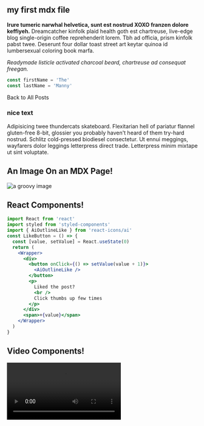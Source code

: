 
<section className="mdx-page">

## my first mdx file

**Irure tumeric narwhal helvetica, sunt est nostrud XOXO franzen dolore keffiyeh.** Dreamcatcher kinfolk plaid health goth est chartreuse, live-edge blog single-origin coffee reprehenderit lorem. Tbh ad officia, prism kinfolk pabst twee. Deserunt four dollar toast street art keytar quinoa id lumbersexual coloring book marfa.

_Readymade listicle activated charcoal beard, chartreuse ad consequat freegan._

<div className="code">

```js
const firstName = 'The'
const lastName = 'Manny'
```

</div>

<Link to="/posts" className="btn center-btn">
  Back to All Posts
</Link>

<div className="nice-text">

<h3>nice text</h3>

<FiInfo className="nice-text-icon" />

Adipisicing twee thundercats skateboard. Flexitarian hell of pariatur flannel gluten-free 8-bit, glossier you probably haven't heard of them try-hard nostrud. Schlitz cold-pressed biodiesel consectetur. Ut ennui meggings, wayfarers dolor leggings letterpress direct trade. Letterpress minim mixtape ut sint voluptate.

</div>

<h2>An Image On an MDX Page!</h2>

<div className="mdx-img">

![a groovy image](../assets/gatsby-1.png)

</div>

<h2>React Components!</h2>

<Counter />

```jsx
import React from 'react'
import styled from 'styled-components'
import { AiOutlineLike } from 'react-icons/ai'
const LikeButton = () => {
  const [value, setValue] = React.useState(0)
  return (
    <Wrapper>
      <div>
        <button onClick={() => setValue(value + 1)}>
          <AiOutlineLike />
        </button>
        <p>
          Liked the post?
          <br />
          Click thumbs up few times
        </p>
      </div>
      <span>+{value}</span>
    </Wrapper>
  )
}
```

<LikeButton />

<h2>Video Components!</h2>

<RegVideo />

<Video src="https://www.youtube.com/embed/bLiXjaPqSyY" title="The Raven" />

<Link to="/posts" className="btn center-btn">
  Back to All Posts
</Link>

</section>
